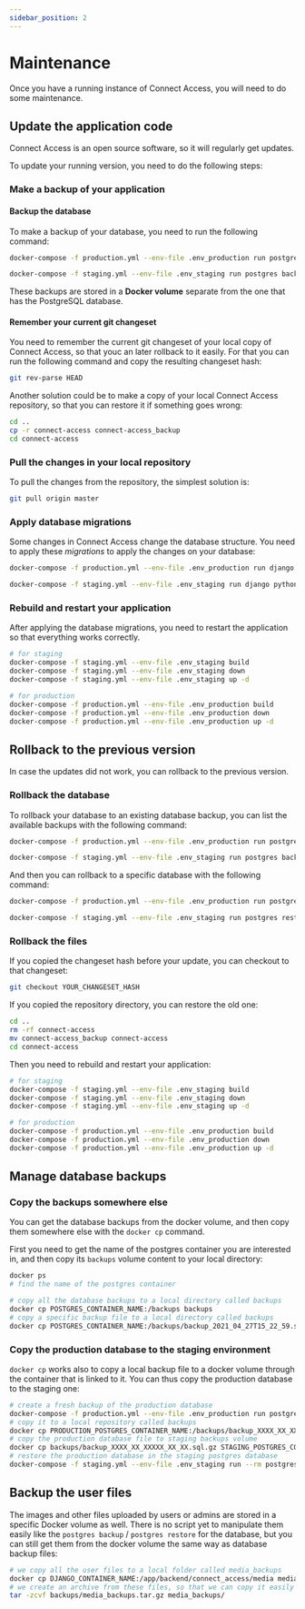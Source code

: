 ```yaml
---
sidebar_position: 2
---
```



# Maintenance

Once you have a running instance of Connect Access, you will need to do some maintenance.

## Update the application code

Connect Access is an open source software, so it will regularly get updates.

To update your running version, you need to do the following steps:

### Make a backup of your application

#### Backup the database

To make a backup of your database, you need to run the following command:

<Tabs>
  <TabItem value="production" label="Production" default>

```bash
docker-compose -f production.yml --env-file .env_production run postgres backup
```

</TabItem>
<TabItem value="staging" label="Staging">

```bash
docker-compose -f staging.yml --env-file .env_staging run postgres backup
```

</TabItem>
</Tabs>

These backups are stored in a **Docker volume** separate from the one that has the PostgreSQL database.

#### Remember your current git changeset

You need to remember the current git changeset of your local copy of Connect Access, so that youc an later rollback to it easily. For that you can run the following command and copy the resulting changeset hash:

```bash
git rev-parse HEAD
```

Another solution could be to make a copy of your local Connect Access repository, so that you can restore it if something goes wrong:

```bash
cd ..
cp -r connect-access connect-access_backup
cd connect-access
```

### Pull the changes in your local repository

To pull the changes from the repository, the simplest solution is:

```bash
git pull origin master
```

### Apply database migrations

Some changes in Connect Access change the database structure. You need to apply these _migrations_ to apply the changes on your database:

<Tabs>
  <TabItem value="production" label="Production" default>

```bash
docker-compose -f production.yml --env-file .env_production run django python backend/manage.py migrate
```

</TabItem>
<TabItem value="staging" label="Staging">

```bash
docker-compose -f staging.yml --env-file .env_staging run django python backend/manage.py migrate
```

</TabItem>
</Tabs>

### Rebuild and restart your application

After applying the database migrations, you need to restart the application so that everything works correctly.

```bash
# for staging
docker-compose -f staging.yml --env-file .env_staging build
docker-compose -f staging.yml --env-file .env_staging down
docker-compose -f staging.yml --env-file .env_staging up -d

# for production
docker-compose -f production.yml --env-file .env_production build
docker-compose -f production.yml --env-file .env_production down
docker-compose -f production.yml --env-file .env_production up -d
```

## Rollback to the previous version

In case the updates did not work, you can rollback to the previous version.

### Rollback the database

To rollback your database to an existing database backup, you can list the available backups with the following command:

<Tabs>
  <TabItem value="production" label="Production" default>

```bash
docker-compose -f production.yml --env-file .env_production run postgres backups
```

</TabItem>
<TabItem value="staging" label="Staging">

```bash
docker-compose -f staging.yml --env-file .env_staging run postgres backups
```

</TabItem>
</Tabs>

And then you can rollback to a specific database with the following command:

<Tabs>
  <TabItem value="production" label="Production" default>

```bash
docker-compose -f production.yml --env-file .env_production run postgres restore THE_NAME_OF_THE_BACKUP_FILE
```

</TabItem>
<TabItem value="staging" label="Staging">

```bash
docker-compose -f staging.yml --env-file .env_staging run postgres restore THE_NAME_OF_THE_BACKUP_FILE
```

</TabItem>
</Tabs>

### Rollback the files

If you copied the changeset hash before your update, you can checkout to that changeset:

```bash
git checkout YOUR_CHANGESET_HASH
```

If you copied the repository directory, you can restore the old one:

```bash
cd ..
rm -rf connect-access
mv connect-access_backup connect-access
cd connect-access
```

Then you need to rebuild and restart your application:

```bash
# for staging
docker-compose -f staging.yml --env-file .env_staging build
docker-compose -f staging.yml --env-file .env_staging down
docker-compose -f staging.yml --env-file .env_staging up -d

# for production
docker-compose -f production.yml --env-file .env_production build
docker-compose -f production.yml --env-file .env_production down
docker-compose -f production.yml --env-file .env_production up -d
```

## Manage database backups

### Copy the backups somewhere else

You can get the database backups from the docker volume, and then copy them somewhere else with the `docker cp` command.

First you need to get the name of the postgres container you are interested in, and then copy its `backups` volume content to your local directory:

```bash
docker ps
# find the name of the postgres container

# copy all the database backups to a local directory called backups
docker cp POSTGRES_CONTAINER_NAME:/backups backups
# copy a specific backup file to a local directory called backups
docker cp POSTGRES_CONTAINER_NAME:/backups/backup_2021_04_27T15_22_59.sql.gz backups
```

### Copy the production database to the staging environment

`docker cp` works also to copy a local backup file to a docker volume through the container that is linked to it. You can thus copy the production database to the staging one:

```bash
# create a fresh backup of the production database
docker-compose -f production.yml --env-file .env_production run postgres backup
# copy it to a local repository called backups
docker cp PRODUCTION_POSTGRES_CONTAINER_NAME:/backups/backup_XXXX_XX_XXXXX_XX_XX.sql.gz backups
# copy the production database file to staging backups volume
docker cp backups/backup_XXXX_XX_XXXXX_XX_XX.sql.gz STAGING_POSTGRES_CONTAINER_NAME:/backups/
# restore the production database in the staging postgres database
docker-compose -f staging.yml --env-file .env_staging run --rm postgres restore backup_XXXX_XX_XXXXX_XX_XX.sql.gz
```

## Backup the user files

The images and other files uploaded by users or admins are stored in a specific Docker volume as well. There is no script yet to manipulate them easily like the `postgres backup` / `postgres restore` for the database, but you can still get them from the docker volume the same way as database backup files:

```bash
# we copy all the user files to a local folder called media_backups
docker cp DJANGO_CONTAINER_NAME:/app/backend/connect_access/media media_backups
# we create an archive from these files, so that we can copy it easily somewhere else for backup
tar -zcvf backups/media_backups.tar.gz media_backups/
```
